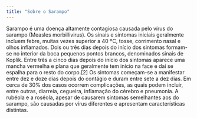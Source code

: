 ```yaml
---
title: "Sobre o Sarampo"
---
```


Sarampo é uma doença altamente contagiosa causada pelo vírus do sarampo (Measles morbillivirus). Os sinais e sintomas iniciais geralmente incluem febre, muitas vezes superior a 40 ºC, tosse, corrimento nasal e olhos inflamados. Dois ou três dias depois do início dos sintomas formam-se no interior da boca pequenos pontos brancos, denominados sinais de Koplik. Entre três a cinco dias depois do início dos sintomas aparece uma mancha vermelha e plana que geralmente tem início na face e daí se espalha para o resto do corpo.[2] Os sintomas começam-se a manifestar entre dez e doze dias depois do contágio e duram entre sete a dez dias. Em cerca de 30% dos casos ocorrem complicações, as quais podem incluir, entre outras, diarreia, cegueira, inflamação do cérebro e pneumonia. A rubéola e a roséola, apesar de causarem sintomas semelhantes aos do sarampo, são causadas por vírus diferentes e apresentam características distintas.
